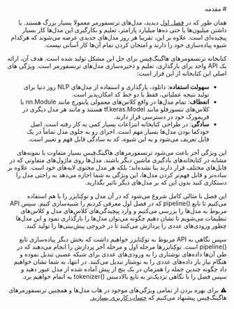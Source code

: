 
<div dir="rtl">
# مقدمه

<CourseFloatingBanner
    chapter={2}
    classNames="absolute z-10 right-0 top-0"
/>

همان طور که در [فصل اول](/course/chapter1) دیدید، مدل‌های ترنسفورمر معمولا بسیار بزرگ هستند. با داشتن میلیون‌ها یا حتی ده‌ها میلیارد پارامتر، تعلیم و بکارگیری این مدل‌ها کار بسیار پیچیده‌ای است. علاوه بر این،‌ تقریبا هر روز مدل‌های جدیدی عرضه می‌شوند که هرکدام شیوه پیاده‌سازی خود را دارند و امتحان کردن تمام آن‌ها کار آسانی نیست.

کتابخانه ترنسفومرهای هاگینگ‌فِیس برای حل این مشکل تولید شده است. هدف آن، ارائه یک API واحد برای بارگذاری، تعلیم و ذخیره‌سازی مدل‌های ترنسفورمر است. ویژگی های اصلی این کتابخانه از این قرار است:

- **سهولت استفاده**: دانلود، بارگذاری و استفاده از مدل‌های NLP روز دنیا برای تولید نتیجه عملیاتی، فقط با دو خط کد امکان‌پذیر است.
- **انعطاف**: تمام مدل‌ها در واقع کلاس‌های معمولی پایتورچ مانند nn.Module یا کلاس‌های تنسورفلو مانند tf.keras.Model هستند و مانند هر مدل دیگری در فریمورک خود در دسترسی قرار دارند.
- **سادگی**: در طراحی کتابخانه انتزاعات بسیار کمی به کار رفته‌ است. اصل خودکفا بودن مدل‌ها بسیار مهم است. اجرای رو به جلوی مدل تماماً در یک فایل تعریف می‌شود و به این شیوه، کد به سادگی قابل فهم و تغییر است.

این ویژگی آخر باعث می‌شود ترنسفورمرهای هاگینگ‌فِیس بسیار متفاوت با نمونه‌های مشابه در کتابخانه‌های یادگیری ماشین دیگر باشند. مدل‌ها روی ماژول‌های متفاوتی که در فایل‌های مختلف قرار دارند بنا نشده‌اند؛ بلکه هر مدل محتوی لایه‌های خود است. علاوه بر ساده‌تر و قابل فهم‌تر کردن مدل‌ها، این ویژگی به شما اجازه می‌دهد به راحتی مدل را دستکاری کنید بدون این که بر مدل‌های دیگر تاثیر بگذارید.

این فصل با مثالی کامل شروع می‌شود که در آن مدل و توکِنایزر را با هم استفاده می‌کنیم تا تابع <span dir="ltr">pipeline()</span> که در فصل اول معرفی کردیم را شبیه‌سازی کنیم. سپس API مربوط به مدل‌ها را بررسی می‌کنیم و وارد پیچیدگی‌های کلاس‌های مدل و کلاس‌های تنظیمات می‌شویم تا نشان دهیم چگونه می‌توان مدل‌ها را بارگذاری نمود و این مدل‌ها چطور ورودی‌های عددی را پردازش می‌کنند تا در خروجی پیش‌بینی‌ها را تولید کنند.

سپس نگاهی به API مربوط به توکِنایزر خواهیم داشت که بخش دیگر پیاده‌سازی تابع <span dir="ltr">pipeline()</span> است. توکِنایزرها مرحله اول و مرحله آخر پردازش را انجام می‌دهند که در طی آن‌ها داده‌های نوشتاری را به ورودی‌های عددی برای شبکه عصبی تبدیل نموده و هنگام نیاز باز داده‌های عددی را به نوشتار تبدیل می‌کنند. در انتها، به شما نشان خواهیم داد چگونه چندین جمله را همزمان در یک بتچ از پیش آماده شده از مدل عبور دهید و سپس فصل را با نگاهی نزدیک‌تر به تابع بالادستی <span dir="ltr">tokenizer()</span> به اتمام خواهیم برد.

<Tip>

⚠️ برای بهره بردن از تمامی ویژگی‌های موجود در هاب مدل‌ها و همچنین ترنسفورمرهای هاگینگ‌فِیس پیشنهاد می‌کنیم که <a href="https://huggingface.co/join"> حساب کاربری بسازید.</a>

</Tip>

</div>
